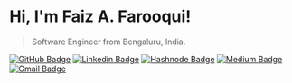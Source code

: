 # Hi, I'm Faiz A. Farooqui!

> Software Engineer from Bengaluru, India.

[![GitHub Badge](https://img.shields.io/badge/-faizahmedfarooqui-white?style=flat-square&logo=GitHub&logoColor=black&link=https://github.com/faizahmedfarooqui)](https://github.com/faizahmedfarooqui)
[![Linkedin Badge](https://img.shields.io/badge/-faizahmedfarooqui-blue?style=flat-square&logo=Linkedin&logoColor=white&link=https://www.linkedin.com/in/faizahmedfarooqui/)](https://www.linkedin.com/in/faizahmedfarooqui/)
[![Hashnode Badge](https://img.shields.io/badge/-blog.faizahmed.in-darkblue?style=flat-square&logo=Hashnode&logoColor=white&link=http://blog.faizahmed.in/)](https://blog.faizahmed.in/)
[![Medium Badge](https://img.shields.io/badge/-@faizahmedfarooqui-03a57a?style=flat-square&labelColor=000000&logo=Medium&link=https://medium.com/@faizahmedfarooqui/)](https://medium.com/@faizahmedfarooqui)
[![Gmail Badge](https://img.shields.io/badge/-faizz.af@gmail.com-c14438?style=flat-square&logo=Gmail&logoColor=white&link=mailto:faizz.af@gmail.com)](mailto:faiz.af@gmail.com)